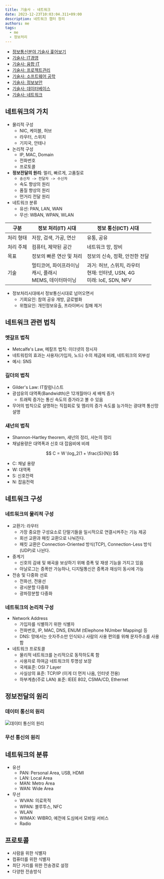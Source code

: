 ```yaml
---
title: 기술사 - 네트워크
date: 2023-12-23T10:03:04.311+09:00
description: 네트워크 챕터 정리
authors: me
tags:
  - me
  - 정보처리
---
```


- [정보통신분야 기술사 훑어보기](/2023/10/07/professional-engineer-information-overview/)
- [기술사: IT경영](/2023/10/07/professional-engineer-it-governance/)
- [기술사: 융합 IT](/2023/10/14/professional-engineer-it-conversence/)
- [기술사: 프로젝트관리](/2023/10/22/professional-engineer-project-management/)
- [기술사: 소프트웨어 공학](/2023/10/28/professional-engineer-sw-engineering/)
- [기술사: 정보보안](/2023/11/11/professional-engineer-information-security/)
- [기술사: 데이터베이스](/2023/11/11/professional-engineer-database/)
- [기술사: 네트워크](/2023/12/23/professional-engineer-network/)

## 네트워크의 가치

- 물리적 구성
  - NIC, 케이블, 허브
  - 라우터, 스위치
  - 기지국, 안테나
- 논리적 구성
  - IP, MAC, Domain
  - 전화번호
  - 프로토콜
- **정보전달의 원리**: 멀리, 빠르게, 고품질로
  - `송신자 -> 전달자 -> 수신자`
  - 속도 향상의 원리
  - 품질 향상의 원리
  - 먼거리 전달 원리
- 네트워크 분류
  - 유선: PAN, LAN, WAN
  - 무선: WBAN, WPAN, WLAN

| 구분      | 정보 처리(IT) 시대                                             | 정보 통신(ICT) 시대                                                          |
| --------- | -------------------------------------------------------------- | ---------------------------------------------------------------------------- |
| 처리 형태 | 저장, 검색, 가공, 연산                                         | 유통, 공유                                                                   |
| 처리 주체 | 컴퓨터, 제약된 공간                                            | 네트워크 망, 장비                                                            |
| 목표      | 정보의 빠른 연산 및 처리                                       | 정보의 신속, 정확, 안전한 전달                                               |
| 기술      | 멀티코어, 파이프라이닝<br/>캐시, 플래시<br/>MEMS, 데이터마이닝 | 과거: 허브, 스위치, 라우터<br/>현재: 인터넷, USN, 4G<br/>미래: IoE, SDN, NFV |

- 정보처리시대에서 정보통신시대로 넘어오면서
  - 기회요인: 참여 공유 개방, 글로벌화
  - 위협요인: 개인정보유출, 프라이버시 침해 제거

## 네트워크 관련 법칙

### 멧갈프 법칙

- Metcalfe's Law, 메칼프 법칙: 이더넷의 창시자
- 네트워킹의 효과는 사용자(가입자, 노드) 수의 제곱에 비례, 네트워크의 외부성
- 예시: SNS

### 길더의 법칙

- Gilder's Law: IT칼럼니스트
- 광섬유의 대역폭(Bandwidth)은 12개월마다 세 배씩 증가
  - 트래픽 증가는 통신 속도의 증가라고 볼 수 있음
- 무어의 법칙으로 설명하는 직접회로 및 멤리의 증가 속도를 능가하는 광대역 통신망 설명

### 섀넌의 법칙

- Shannon-Hartley theorem, 섀넌의 정리, 샤논의 정리
- 채널용량은 대역폭과 신호 대 잡음비에 비례

$$
C = W \log_2(1 + \frac{S}{N})
$$

- C: 채널 용량
- W: 대역폭
- S: 신호전력
- N: 잡음전력

## 네트워크 구성

### 네트워크의 물리적 구성

- 교환기: 라우터
  - 가장 중요한 구성요소로 단말기들을 일시적으로 연결시켜주는 기능 제공
  - 회선 교환과 패킷 교환으로 나눠진다.
  - 패킷 교환은 Connection-Oriented 방식(TCP), Connection-Less 방식(UDP)로 나뉜다.
- 중계기
  - 신호의 감쇄 및 왜곡을 보상하기 위해 증폭 및 재생 기능을 가지고 있음
  - 아날로그는 증폭만 가능하나, 디지털통신은 증폭과 재싱이 동시에 가능
- 전송 및 다중화 선로
  - 전화선, 전용선
  - 광시분할 다중화
  - 광파장분할 다중화

### 네트워크의 논리적 구성

- Network Address
  - 가입자를 식별하기 위한 식별자
  - 전화번호, IP, MAC, DNS, ENUM (tElephone NUmber Mapping) 등
  - DNS: 망에서는 숫자주소만 인식되나 사람의 사용 편의를 위해 문자주소를 사용함
- 네트워크 프로토콜
  - 물리적 네트워크를 논리적으로 동작하도록 함
  - 사용자로 하여금 네트워크의 투명성 보장
  - 국제표준: OSI 7 Layer
  - 사실상의 표준: TCP/IP (이게 더 먼저 나옴, 인터넷 전용)
  - 하부계층(주로 LAN) 표준: IEEE 802, CSMA/CD, Ethernet

## 정보전달의 원리

### 데이터 통신의 원리

![데이터 통신의 원리](https://i.imgur.com/wjkwMAn.png)

### 무선 통신의 원리

## 네트워크의 분류

- 유선
  - PAN: Personal Area, USB, HDMI
  - LAN: Local Area
  - MAN: Metro Area
  - WAN: Wide Area
- 무선
  - WVAN: 의료목적
  - WPAN: 블루투스, NFC
  - WLAN
  - WIMAX: WIBRO, 예전에 도심에서 모바일 서비스
  - Radio

## 프로토콜

- 사람을 위한 식별자
- 컴퓨터를 위한 식별자
- 최단 거리를 위한 전송경로 설정
- 다양한 전송방식
